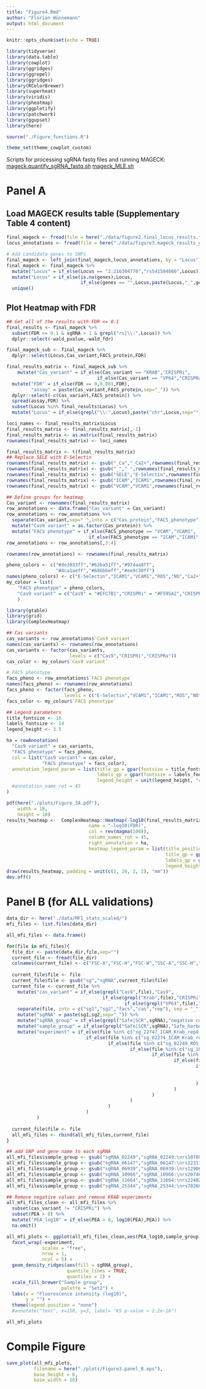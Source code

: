 ```yaml
---
title: "Figure4.Rmd"
author: "Florian Wünnemann"
output: html_document
---
```


```r
knitr::opts_chunk$set(echo = TRUE)

library(tidyverse)
library(data.table)
library(cowplot)
library(ggridges)
library(ggrepel)
library(ggridges)
library(RColorBrewer)
library(superheat)
library(viridis)
library(pheatmap)
library(ggplotify)
library(patchwork)
library(ggupset)
library(here)

source("./Figure_functions.R")

theme_set(theme_cowplot_custom)
```

Scripts for processing sgRNA fastq files and running MAGECK:
[mageck.quantify_sgRNA_fastq.sh](./mageck.quantify_sgRNA_fastq.sh)
[mageck_MLE.sh](./mageck_MLE.sh)

# Panel A 

## Load MAGECK results table (Supplementary Table 4 content)

```r
final_mageck <- fread(file = here("./data/figure2.final_locus_results.tsv"))
locus_annotations <- fread(file = here("./data/figure3.mageck_results_gene_annotation.tsv"))
```

```r
# Add candidate genes to SNPs
final_mageck <- left_join(final_mageck,locus_annotations, by = "Locus")
final_mageck <- final_mageck %>%
  mutate("Locus" = if_else(Locus == "2:216304770","rs541584060",Locus)) %>%
  mutate("Locus" = if_else(is.na(genes),Locus,
                           if_else(genes == "",Locus,paste(Locus,"_",genes,sep="")))) %>%
  unique() 
```


## Plot Heatmap with FDR

```r
## Get all of the results with FDR <= 0.1
final_results <- final_mageck %>%
  subset(FDR <= 0.1 & sgRNA > 1 & grepl("rs|\\:",Locus)) %>%
  dplyr::select(-wald_pvalue,-wald_fdr)

final_mageck_sub <- final_mageck %>%
  dplyr::select(Locus,Cas_variant,FACS_protein,FDR)
```

```r
final_results_matrix <- final_mageck_sub %>%
    mutate("Cas_variant" = if_else(Cas_variant == "KRAB","CRISPRi",
                                 if_else(Cas_variant == "VP64","CRISPRa",Cas_variant))) %>%
  mutate("FDR" = if_else(FDR == 0,0.001,FDR),
         "assay" = paste(Cas_variant,FACS_protein,sep="_")) %>%
  dplyr::select(-c(Cas_variant,FACS_protein)) %>%
  spread(assay,FDR) %>%
  subset(Locus %in% final_results$Locus) %>%
  mutate("Locus" = if_else(grepl("\\:",Locus),paste("chr",Locus,sep=""),Locus))

loci_names <- final_results_matrix$Locus
final_results_matrix <- final_results_matrix[,-1]
final_results_matrix <- as.matrix(final_results_matrix)
rownames(final_results_matrix) <- loci_names

final_results_matrix <- t(final_results_matrix)
## Replace SELE with E-Selectin
rownames(final_results_matrix) <- gsub("_Ca","_Ca2+",rownames(final_results_matrix))
rownames(final_results_matrix) <- gsub("_"," ",rownames(final_results_matrix))
rownames(final_results_matrix) <- gsub("SELE","E-Selectin",rownames(final_results_matrix))
rownames(final_results_matrix) <- gsub("ICAM","ICAM1",rownames(final_results_matrix))
rownames(final_results_matrix) <- gsub("VCAM","VCAM1",rownames(final_results_matrix))
```

```r
## Define groups for heatmap
Cas_variant <- rownames(final_results_matrix)
row_annotations <- data.frame("Cas_variant" = Cas_variant)
row_annotations <- row_annotations %>%
  separate(Cas_variant,sep=" ",into = c("Cas_protein","FACS_phenotype")) %>%
  mutate("Cas9 variant" = as.factor(Cas_protein)) %>%
  mutate("FACS phenotype" = if_else(FACS_phenotype == "VCAM","VCAM1",
                              if_else(FACS_phenotype == "ICAM","ICAM1",FACS_phenotype))) 
row_annotations <- row_annotations[,3:4]

rownames(row_annotations) <- rownames(final_results_matrix)

pheno_colors <- c("#de3033ff","#63ba51ff","#974aa8ff",
                  "#4ca1aeff","#686b6eff","#ee9c30ff")
names(pheno_colors) <- c("E-Selectin","ICAM1","VCAM1","ROS","NO","Ca2+")
my_colour = list(
    "FACS phenotype" = pheno_colors,
    "Cas9 variant" = c("Cas9" = "#EFC7B1","CRISPRi" = "#F595A2","CRISPRa" = "#C9CCA8")
    )
```


```r
library(gtable)
library(grid)
library(ComplexHeatmap)

## Cas variants
cas_variants <- row_annotations$`Cas9 variant`
names(cas_variants) <- rownames(row_annotations)
cas_variants <- factor(cas_variants,
                       levels = c("Cas9","CRISPRi","CRISPRa"))
cas_color <- my_colour$`Cas9 variant`

# FACS phenotype
facs_pheno <- row_annotations$`FACS phenotype`
names(facs_pheno) <- rownames(row_annotations)
facs_pheno <- factor(facs_pheno,
                     levels = c("E-Selectin","VCAM1","ICAM1","ROS","NO","Ca2+"))
facs_color <- my_colour$`FACS phenotype`

## Legend parameters
title_fontsize <- 16
labels_fontsize <- 14
legend_height <- 3.5

ha = rowAnnotation(
  "Cas9 variant" = cas_variants,
  "FACS phenotype" = facs_pheno,
  col = list("Cas9 variant" = cas_color,
             "FACS phenotype" = facs_color),
  annotation_legend_param = list(title_gp = gpar(fontsize = title_fontsize, fontface = "bold"),
                                 labels_gp = gpar(fontsize = labels_fontsize),
                                 legend_height = unit(legend_height, "cm"))
  #annotation_name_rot = 45
)

pdf(here("./plots/Figure_3A.pdf"),
    width = 18,
    height = 10)
results_heatmap <-  ComplexHeatmap::Heatmap(-log10(final_results_matrix),
                              name = "-log10(FDR)",
                              col = rev(magma(100)),
                              column_names_rot = 45,
                              right_annotation = ha,
                              heatmap_legend_param = list(title_position = "topleft",
                                                          title_gp = gpar(fontsize = title_fontsize, fontface = "bold"),
                                                          labels_gp = gpar(fontsize = labels_fontsize),
                                                          legend_height = unit(legend_height, "cm")))
draw(results_heatmap, padding = unit(c(2, 20, 2, 2), "mm")) 
dev.off()
```

# Panel B (for ALL validations)

```r
data_dir <- here("./data/MFI_stats_scaled/")
mfi_files <- list.files(data_dir)

all_mfi_files <- data.frame()

for(file in mfi_files){
  file_dir <- paste(data_dir,file,sep="")
  current_file <- fread(file_dir)
  colnames(current_file) <- c("FSC-A","FSC-H","FSC-W","SSC-A","SSC-H","SSC-W","PEA","Time")
  
  current_file$file <- file
  current_file$file <- gsub("sg","sgRNA",current_file$file)
  current_file <- current_file %>%
    mutate("cas_variant" = if_else(grepl("Cas9",file),"Cas9",
                                   if_else(grepl("Krab",file),"CRISPRi",
                                           if_else(grepl("VP64",file),"CRISPRa","")))) %>%
    separate(file, into = c("sg1","sg2","facs","cas","rep"), sep = "_") %>%
    mutate("sgRNA" = paste(sg1,sg2,sep="_")) %>%
    mutate("sgRNA_group" = if_else(grepl("Safe|SCR",sgRNA),"negative control sgRNA","candidate_sgRNA")) %>%
    mutate("sample_group" = if_else(grepl("Safe|SCR",sgRNA),"Safe_harbor",sgRNA)) %>%
    mutate("experiment" = if_else(file %in% c("sg_22747_ICAM_Krab_rep4.csv","Safe_001_ICAM_Krab_rep4.csv","Safe_002_ICAM_Krab_rep4.csv"),"CRISPRi-ICAM1",
                             if_else(file %in% c("sg_02274_ICAM_Krab_rep4.csv","Safe_001_ICAM_Krab_rep4.csv","Safe_002_ICAM_Krab_rep4.csv"),"CRISPRi-ICAM1",
                                     if_else(file %in% c("sg_02249_ROS_Cas9_rep4.csv","Safe_001_ROS_Cas9_rep4.csv","Safe_002_ROS_Cas9_rep4.csv"),"Cas9-ROS",
                                             if_else(file %in% c("sg_10966_SELE_Cas9_rep3.csv","Safe_001_SELE_Cas9_rep3.csv","Safe_002_SELE_Cas9_rep3.csv"),"Cas9-E-Selectin",
                                                     if_else(file %in% c("sg_11664_SELE_Cas9_rep3.csv","Safe_001_SELE_Cas9_rep3.csv","Safe_002_SELE_Cas9_rep3.csv"),"Cas9-E-Selectin",
                                                             if_else(file %in% c("sg_25344_ICAM_VP64_rep3.csv","Safe_002_ICAM_VP64_rep3.csv","SCR_002_ICAM_VP64_rep3.csv"),"CRISPRa-ICAM1",
                                                                     if_else(file %in% c("sg_06147_ICAM_VP64_rep3.csv","Safe_002_ICAM_VP64_rep3.csv","SCR_002_ICAM_VP64_rep3.csv"),"CRISPRa-ICAM1",
                                                                             if_else(file %in% c("sg_06939_SELE_VP64_rep3.csv","Safe_002_SELE_VP64_rep3.csv","SCR_002_SELE_VP64_rep3.csv"),"CRISPRa-E-Selectin","test")
                                                                             )
                                                                     )
                                                             )
                                                     )
                                             )
                                     )
                             )
           )
  
  current_file$file <- file
  all_mfi_files <- rbind(all_mfi_files,current_file)
}
```

```r
## add SNP and gene name to each sgRNA
all_mfi_files$sample_group <- gsub("sgRNA_02249","sgRNA_02249:\nrs1078004:MAT2A",all_mfi_files$sample_group)
all_mfi_files$sample_group <- gsub("sgRNA_06147","sgRNA_06147:\nrs12311848:ZNF664",all_mfi_files$sample_group)
all_mfi_files$sample_group <- gsub("sgRNA_06939","sgRNA_06939:\nrs12906125:FES",all_mfi_files$sample_group)
all_mfi_files$sample_group <- gsub("sgRNA_10966","sgRNA_10966:\nrs20746260:DHX38",all_mfi_files$sample_group)
all_mfi_files$sample_group <- gsub("sgRNA_11664","sgRNA_11664:\nrs2240243:DHX38",all_mfi_files$sample_group)
all_mfi_files$sample_group <- gsub("sgRNA_25344","sgRNA_25344:\nrs78260931:CNNM2",all_mfi_files$sample_group)
```



```r
## Remove negative values and remove KRAB experiments
all_mfi_files_clean <- all_mfi_files %>%
  subset(cas_variant != "CRISPRi") %>%
  subset(PEA > 0) %>%
  mutate("PEA_log10" = if_else(PEA > 0, log10(PEA),PEA)) %>%
  na.omit()

all_mfi_plots <- ggplot(all_mfi_files_clean,aes(PEA_log10,sample_group)) +
  facet_wrap(~experiment,
             scales = "free",
             nrow = 1,
             ncol = 5) +
  geom_density_ridges(aes(fill = sgRNA_group),
                      quantile_lines = TRUE,
                      quantiles = 2) +
  scale_fill_brewer("Sample group",
                    palette = "Set2") +
  labs(x = "Fluorescence intensity (log10)",
       y = "") +
  theme(legend.position = "none") 
  #annotate("text", x=150, y=3, label= "KS p-value < 2.2e-16") 

all_mfi_plots
```


# Compile Figure

```r
save_plot(all_mfi_plots,
          filename = here("./plots/Figure3.panel_B.eps"),
          base_height = 6,
          base_width = 18)
```